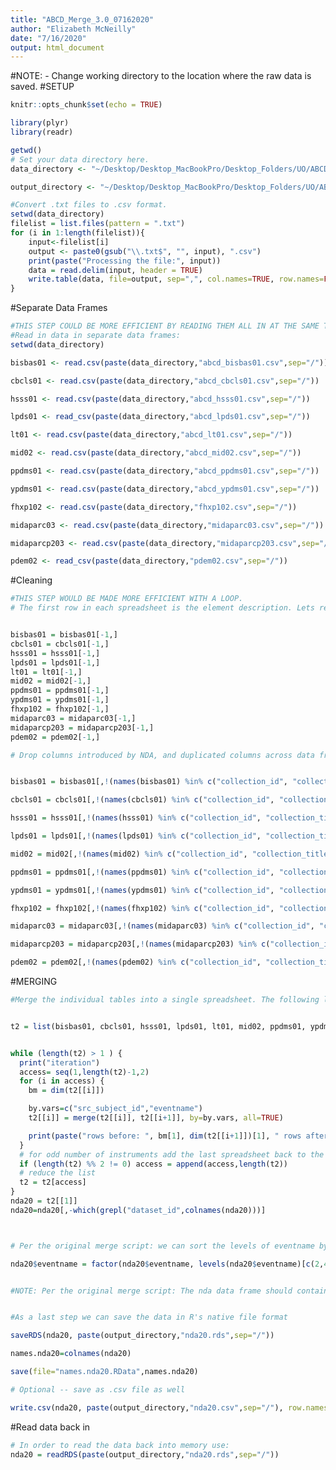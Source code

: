 ```yaml
---
title: "ABCD_Merge_3.0_07162020"
author: "Elizabeth McNeilly"
date: "7/16/2020"
output: html_document
---
```


#NOTE: 
- Change working directory to the location where the raw data is saved. 
#SETUP
```r
knitr::opts_chunk$set(echo = TRUE)

library(plyr)
library(readr)

getwd()
# Set your data directory here.
data_directory <- "~/Desktop/Desktop_MacBookPro/Desktop_Folders/UO/ABCD_Workshop/Data_Analysis_3.0/test"

output_directory <- "~/Desktop/Desktop_MacBookPro/Desktop_Folders/UO/ABCD_Workshop/Data_Analysis_3.0/Output"

#Convert .txt files to .csv format. 
setwd(data_directory)
filelist = list.files(pattern = ".txt")
for (i in 1:length(filelist)){
    input<-filelist[i]
    output <- paste0(gsub("\\.txt$", "", input), ".csv")
    print(paste("Processing the file:", input))
    data = read.delim(input, header = TRUE)   
    write.table(data, file=output, sep=",", col.names=TRUE, row.names=FALSE)
}
```



#Separate Data Frames
```r
#THIS STEP COULD BE MORE EFFICIENT BY READING THEM ALL IN AT THE SAME TIME
#Read in data in separate data frames:
setwd(data_directory)

bisbas01 <- read.csv(paste(data_directory,"abcd_bisbas01.csv",sep="/"))

cbcls01 <- read.csv(paste(data_directory,"abcd_cbcls01.csv",sep="/"))

hsss01 <- read.csv(paste(data_directory,"abcd_hsss01.csv",sep="/"))

lpds01 <- read_csv(paste(data_directory,"abcd_lpds01.csv",sep="/"))

lt01 <- read.csv(paste(data_directory,"abcd_lt01.csv",sep="/"))

mid02 <- read.csv(paste(data_directory,"abcd_mid02.csv",sep="/"))

ppdms01 <- read.csv(paste(data_directory,"abcd_ppdms01.csv",sep="/"))

ypdms01 <- read.csv(paste(data_directory,"abcd_ypdms01.csv",sep="/"))

fhxp102 <- read.csv(paste(data_directory,"fhxp102.csv",sep="/"))

midaparc03 <- read.csv(paste(data_directory,"midaparc03.csv",sep="/"))

midaparcp203 <- read.csv(paste(data_directory,"midaparcp203.csv",sep="/"))

pdem02 <- read_csv(paste(data_directory,"pdem02.csv",sep="/"))
```


#Cleaning
```r
#THIS STEP WOULD BE MADE MORE EFFICIENT WITH A LOOP.
# The first row in each spreadsheet is the element description. Lets remove those for our data tables. This information is already present in the [ABCD Data Dictionaries](https://ndar.nih.gov/data_dictionary.html?source=ABCD%2BRelease%2B2.0&submission=ALL).


bisbas01 = bisbas01[-1,]
cbcls01 = cbcls01[-1,]
hsss01 = hsss01[-1,]
lpds01 = lpds01[-1,]
lt01 = lt01[-1,]
mid02 = mid02[-1,]
ppdms01 = ppdms01[-1,]
ypdms01 = ypdms01[-1,]
fhxp102 = fhxp102[-1,]
midaparc03 = midaparc03[-1,]
midaparcp203 = midaparcp203[-1,]
pdem02 = pdem02[-1,]

```


```r
# Drop columns introduced by NDA, and duplicated columns across data frames. Keep the Longitudinal Tracking data (lt01) as the anchor (Do not remove the columns from lt01.)


bisbas01 = bisbas01[,!(names(bisbas01) %in% c("collection_id", "collection_title", "subjectkey", "interview_age","interview_date","sex"))]

cbcls01 = cbcls01[,!(names(cbcls01) %in% c("collection_id", "collection_title", "subjectkey", "interview_age","interview_date","sex"))]

hsss01 = hsss01[,!(names(hsss01) %in% c("collection_id", "collection_title", "subjectkey", "interview_age","interview_date","sex"))]

lpds01 = lpds01[,!(names(lpds01) %in% c("collection_id", "collection_title", "subjectkey","interview_age","interview_date","sex"))]

mid02 = mid02[,!(names(mid02) %in% c("collection_id", "collection_title", "subjectkey", "interview_age","interview_date","sex"))]

ppdms01 = ppdms01[,!(names(ppdms01) %in% c("collection_id", "collection_title", "subjectkey", "interview_age","interview_date","sex"))]

ypdms01 = ypdms01[,!(names(ypdms01) %in% c("collection_id", "collection_title", "subjectkey", "interview_age","interview_date","sex"))]

fhxp102 = fhxp102[,!(names(fhxp102) %in% c("collection_id", "collection_title", "subjectkey", "interview_age","interview_date","sex"))]

midaparc03 = midaparc03[,!(names(midaparc03) %in% c("collection_id", "collection_title", "subjectkey","interview_age","interview_date","sex"))]

midaparcp203 = midaparcp203[,!(names(midaparcp203) %in% c("collection_id", "collection_title", "subjectkey", "interview_age","interview_date","sex"))]

pdem02 = pdem02[,!(names(pdem02) %in% c("collection_id", "collection_title", "subjectkey"))]

```


#MERGING
```r
#Merge the individual tables into a single spreadsheet. The following loop performs repeated merging operations between pairs of spreadsheets.


t2 = list(bisbas01, cbcls01, hsss01, lpds01, lt01, mid02, ppdms01, ypdms01, fhxp102, midaparc03, midaparcp203, pdem02)


while (length(t2) > 1 ) {
  print("iteration")
  access= seq(1,length(t2)-1,2)
  for (i in access) {
    bm = dim(t2[[i]])

    by.vars=c("src_subject_id","eventname")
    t2[[i]] = merge(t2[[i]], t2[[i+1]], by=by.vars, all=TRUE)

    print(paste("rows before: ", bm[1], dim(t2[[i+1]])[1], " rows after: ",dim(t2[[i]])[1], "indices: ",i,i+1," columns: ",bm[2],"+",dim(t2[[i+1]])[2], " = ",dim(t2[[i]])[2]))
  }
  # for odd number of instruments add the last spreadsheet back to the list
  if (length(t2) %% 2 != 0) access = append(access,length(t2))
  # reduce the list
  t2 = t2[access]
}
nda20 = t2[[1]]
nda20=nda20[,-which(grepl("dataset_id",colnames(nda20)))]



# Per the original merge script: we can sort the levels of eventname by timepoint.

nda20$eventname = factor(nda20$eventname, levels(nda20$eventname)[c(2,4,1,3)])


#NOTE: Per the original merge script: The nda data frame should contain 27,368 rows (baseline: 11,875; 6 month: 8,623; 1 year: 4,951; and 18 month: 1,919)


#As a last step we can save the data in R's native file format

saveRDS(nda20, paste(output_directory,"nda20.rds",sep="/"))

names.nda20=colnames(nda20)

save(file="names.nda20.RData",names.nda20)

# Optional -- save as .csv file as well

write.csv(nda20, paste(output_directory,"nda20.csv",sep="/"), row.names = FALSE)
```

#Read data back in
```r
# In order to read the data back into memory use:
nda20 = readRDS(paste(output_directory,"nda20.rds",sep="/"))

```


